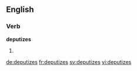 
==English==

===Verb===
'''deputizes'''

# {{en-third-person singular of|deputize}}

[[de:deputizes]]
[[fr:deputizes]]
[[sv:deputizes]]
[[vi:deputizes]]
